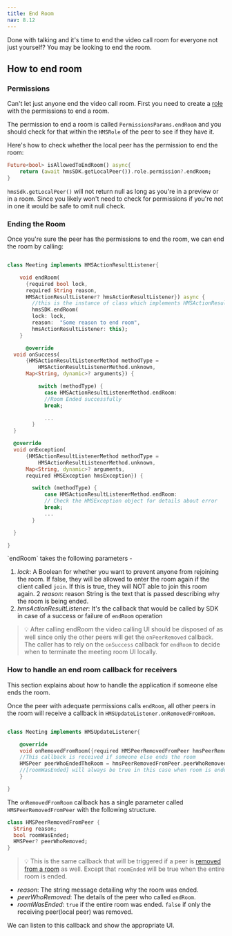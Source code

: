 ```yaml
---
title: End Room
nav: 8.12
---
```


Done with talking and it's time to end the video call room for everyone not just yourself? You may be looking to end the room.

## How to end room

<div className="steps-container">

### Permissions

Can't let just anyone end the video call room. First you need to create a [role](../foundation/templates-and-roles) with the permissions to end a room.

The permission to end a room is called `PermissionsParams.endRoom` and you should check for that within the `HMSRole` of the peer to see if they have it.

Here's how to check whether the local peer has the permission to end the room:

```dart
Future<bool> isAllowedToEndRoom() async{
    return (await hmsSDK.getLocalPeer()).role.permission?.endRoom;
}
```

`hmsSdk.getLocalPeer()` will not return null as long as you're in a preview or in a room.
Since you likely won't need to check for permissions if you're not in one it would be safe to omit null check.

### Ending the Room

Once you're sure the peer has the permissions to end the room, we can end the room by calling:

```dart

class Meeting implements HMSActionResultListener{

    void endRoom(
      {required bool lock,
      required String reason,
      HMSActionResultListener? hmsActionResultListener}) async {
        //this is the instance of class which implements HMSActionResultListener
        hmsSDK.endRoom(
        lock: lock,
        reason:  "Some reason to end room",
        hmsActionResultListener: this);
    }

      @override
  void onSuccess(
      {HMSActionResultListenerMethod methodType =
          HMSActionResultListenerMethod.unknown,
      Map<String, dynamic>? arguments}) {

          switch (methodType) {
            case HMSActionResultListenerMethod.endRoom:
            //Room Ended successfully
            break;

            ...
        }
  }

  @override
  void onException(
      {HMSActionResultListenerMethod methodType =
          HMSActionResultListenerMethod.unknown,
      Map<String, dynamic>? arguments,
      required HMSException hmsException}) {

        switch (methodType) {
            case HMSActionResultListenerMethod.endRoom:
            // Check the HMSException object for details about error
            break;
            ...
        }

  }

}
```

\`endRoom` takes the following parameters -

1. _lock_: A Boolean for whether you want to prevent anyone from rejoining the room. If false, they will be allowed to enter the room again if the client called `join`. If this is true, they will NOT able to join this room again.
   2 _reason_: reason String is the text that is passed describing why the room is being ended.
2. _hmsActionResultListener_: It's the callback that would be called by SDK in case of a success or failure of `endRoom` operation

> 💡 After calling endRoom the video calling UI should be disposed of as well since only the other peers will get the `onPeerRemoved` callback. The caller has to rely on the `onSuccess` callback for `endRoom` to decide when to terminate the meeting room UI locally.

</div>

### How to handle an end room callback for receivers

This section explains about how to handle the application if someone else ends the room.

Once the peer with adequate permissions calls `endRoom`, all other peers in the room will receive a callback in `HMSUpdateListener.onRemovedFromRoom`.

```dart

class Meeting implements HMSUpdateListener{

    @override
    void onRemovedFromRoom({required HMSPeerRemovedFromPeer hmsPeerRemovedFromPeer}) {
    //This callback is received if someone else ends the room
    HMSPeer peerWhoEndedTheRoom = hmsPeerRemovedFromPeer.peerWhoRemoved
    //[roomWasEnded] will always be true in this case when room is ended.
    }

}

```

The `onRemovedFromRoom` callback has a single parameter called `HMSPeerRemovedFromPeer` with the following structure.

```dart
class HMSPeerRemovedFromPeer {
  String reason;
  bool roomWasEnded;
  HMSPeer? peerWhoRemoved;
}
```

> 💡 This is the same callback that will be triggered if a peer is [removed from a room](/flutter/v2/features/remove-peer) as well. Except that `roomEnded` will be true when the entire room is ended.

-   _reason_: The string message detailing why the room was ended.
-   _peerWhoRemoved_: The details of the peer who called `endRoom`.
-   _roomWasEnded_: `true` if the entire room was ended. `false` if only the receiving peer(local peer) was removed.

We can listen to this callback and show the appropriate UI.
